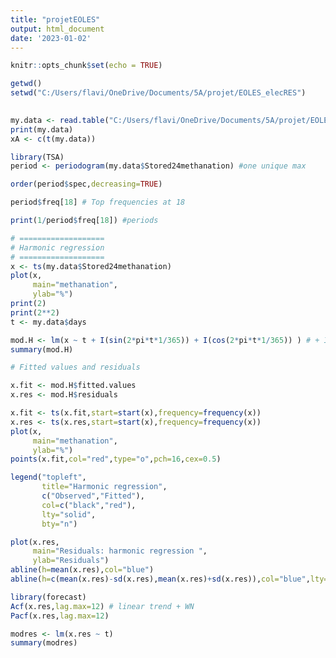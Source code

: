 ```yaml
---
title: "projetEOLES"
output: html_document
date: '2023-01-02'
---
```


```r
knitr::opts_chunk$set(echo = TRUE)
```



```r
getwd()
setwd("C:/Users/flavi/OneDrive/Documents/5A/projet/EOLES_elecRES")
 
```

```r
my.data <- read.table("C:/Users/flavi/OneDrive/Documents/5A/projet/EOLES_elecRES/data_X_Y.csv", sep = ",", header = TRUE) 
print(my.data)
xA <- c(t(my.data))
```

```r
library(TSA)
period <- periodogram(my.data$Stored24methanation) #one unique max 

order(period$spec,decreasing=TRUE)

period$freq[18] # Top frequencies at 18

print(1/period$freq[18]) #periods

```

```r

# ===================
# Harmonic regression
# ===================
x <- ts(my.data$Stored24methanation)
plot(x,
     main="methanation",
     ylab="%")
print(2)
print(2**2)
t <- my.data$days

mod.H <- lm(x ~ t + I(sin(2*pi*t*1/365)) + I(cos(2*pi*t*1/365)) ) # + I(sin(2*pi*t*period$freq[19])) + I(cos(2*pi*t*period$freq[19])))
summary(mod.H)

```

```r
# Fitted values and residuals

x.fit <- mod.H$fitted.values
x.res <- mod.H$residuals

x.fit <- ts(x.fit,start=start(x),frequency=frequency(x))
x.res <- ts(x.res,start=start(x),frequency=frequency(x))
plot(x,
     main="methanation",
     ylab="%")
points(x.fit,col="red",type="o",pch=16,cex=0.5)

legend("topleft",
       title="Harmonic regression",
       c("Observed","Fitted"),
       col=c("black","red"),
       lty="solid",
       bty="n")
```



```r
plot(x.res,
     main="Residuals: harmonic regression ",
     ylab="Residuals")
abline(h=mean(x.res),col="blue")
abline(h=c(mean(x.res)-sd(x.res),mean(x.res)+sd(x.res)),col="blue",lty="dotted")
```


```r
library(forecast)
Acf(x.res,lag.max=12) # linear trend + WN
Pacf(x.res,lag.max=12)
```


```r
modres <- lm(x.res ~ t)
summary(modres)
```